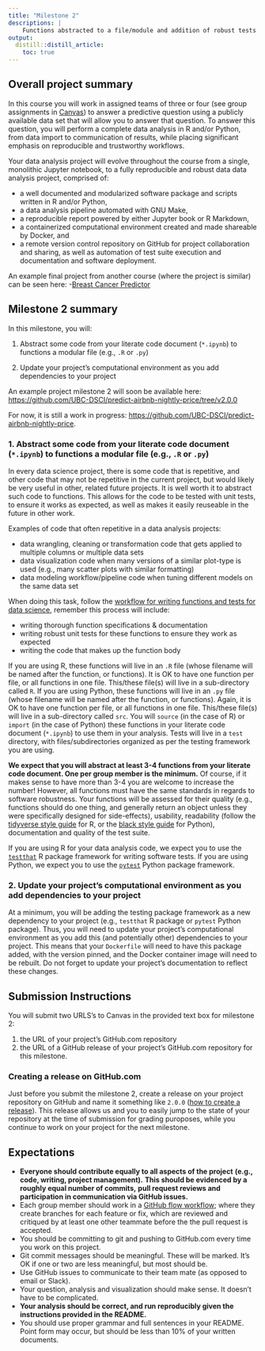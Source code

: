 ```yaml
---
title: "Milestone 2"
descriptions: |
    Functions abstracted to a file/module and addition of robust tests (`reduced.ipynb`, `.R` & `test_*.R`, function documentation)
output:
  distill::distill_article:
    toc: true
---
```


## Overall project summary

In this course you will work in assigned teams of three or four (see group assignments in [Canvas](https://canvas.ubc.ca)) to answer a predictive question using a publicly available data set that will allow you to answer that question. To answer this question, you will perform a complete data analysis in R and/or Python, from data import to communication of results, while placing significant emphasis on reproducible and trustworthy workflows.

Your data analysis project will evolve throughout the course from a single, monolithic Jupyter notebook, to a fully reproducible and robust data data analysis project, comprised of:

- a well documented and modularized software package and scripts written in R and/or Python,
- a data analysis pipeline automated with GNU Make,
- a reproducible report powered by either Jupyter book or R Markdown,
- a containerized computational environment created and made shareable by Docker, and
- a remote version control repository on GitHub for project collaboration and sharing, as well as automation of test suite execution and documentation and software deployment.

An example final project from another course (where the project is similar) can be seen here: 
-[Breast Cancer Predictor](https://github.com/ttimbers/breast_cancer_predictor)

## Milestone 2 summary

In this milestone, you will:

1. Abstract some code from your literate code document (`*.ipynb`) to functions a modular file (e.g., `.R` or `.py`)
  
2. Update your project's computational environment as you add dependencies to your project

An example project milestone 2 will soon be available here: [https://github.com/UBC-DSCI/predict-airbnb-nightly-price/tree/v2.0.0](https://github.com/UBC-DSCI/predict-airbnb-nightly-price/tree/v2.0.0)

For now, it is still a work in progress: [https://github.com/UBC-DSCI/predict-airbnb-nightly-price](https://github.com/UBC-DSCI/predict-airbnb-nightly-price).

### 1. Abstract some code from your literate code document (`*.ipynb`) to functions a modular file (e.g., `.R` or `.py`)

In every data science project, there is some code that is repetitive, 
and other code that may not be repetitive in the current project, but would likely be very useful in other, related future projects.
It is well worth it to abstract such code to functions. 
This allows for the code to be tested with unit tests, to ensure it works as expected, 
as well as makes it easily reuseable in the future in other work.

Examples of code that often repetitive in a data analysis projects:

- data wrangling, cleaning or transformation code that gets applied to multiple columns or multiple data sets
- data visualization code when many versions of a similar plot-type is used (e.g., many scatter plots with similar formatting)
- data modeling workflow/pipeline code when tuning different models on the same data set

When doing this task, 
follow the [workflow for writing functions and tests for data science](https://ubc-dsci.github.io/reproducible-and-trustworthy-workflows-for-data-science/materials/lectures/06-intro-to-testing-code.html#workflow-for-writing-functions-and-tests-for-data-science), 
remember this process will include:

  - writing thorough function specifications & documentation
  - writing robust unit tests for these functions to ensure they work as expected
  - writing the code that makes up the function body

If you are using R, these functions will live in an `.R` file (whose filename will be named after the function, or functions).
It is OK to have one function per file, or all functions in one file.
This/these file(s) will live in a sub-directory called `R`.
If you are using Python, these functions will live in an `.py` file (whose filename will be named after the function, or functions).
Again, it is OK to have one function per file, or all functions in one file.
This/these file(s) will live in a sub-directory called `src`.
You will `source` (in the case of R) or `import` (in the case of Python) these functions in your literate code document (`*.ipynb`) to use them in your analysis.
Tests will live in a `test` directory, with files/subdirectories organized as per the testing framework you are using.

**We expect that you will abstract at least 3-4 functions from your literate code document. 
One per group member is the minimum.** 
Of course, if it makes sense to have more than 3-4 you are welcome to increase the number! 
However, all functions must have the same standards in regards to software robustness.
Your functions will be assessed for their quality 
(e.g., functions should do one thing, and generally return an object unless they were specifically designed for side-effects),
usability, 
readability (follow the [tidyverse style guide](https://style.tidyverse.org/) for R, 
or the [black style guide](https://black.readthedocs.io/en/stable/the_black_code_style/index.html) for Python), 
documentation and quality of the test suite.

If you are using R for your data analysis code, 
we expect you to use the [`testthat`](https://testthat.r-lib.org/) R package framework for writing software tests.
If you are using Python, we expect you to use the [`pytest`](https://docs.pytest.org/en/7.0.x/) Python package framework.

### 2. Update your project's computational environment as you add dependencies to your project

At a minimum, you will be adding the testing package framework as a new dependency to your project 
(e.g., `testthat` R package or `pytest` Python package).
Thus, you will need to update your project's computational environment as you add this (and potentially other) dependencies to your project.
This means that your `Dockerfile` will need to have this package added, with the version pinned, 
and the Docker container image will need to be rebuilt.
Do not forget to update your project's documentation to reflect these changes.

## Submission Instructions

You will submit two URLS's to Canvas in the provided text box for milestone 2:

1. the URL of your project's GitHub.com repository
2. the URL of a GitHub release of your project's GitHub.com repository for this milestone.

### Creating a release on GitHub.com 
Just before you submit the milestone 2, create a release on your project repository on GitHub and name it something like `2.0.0` ([how to create a release](https://docs.github.com/en/repositories/releasing-projects-on-github/managing-releases-in-a-repository#creating-a-release)). This release allows us and you to easily jump to the state of your repository at the time of submission for grading puroposes, while you continue to work on your project for the next milestone.

## Expectations

- **Everyone should contribute equally to all aspects of the project**
**(e.g., code, writing, project management).**
**This should be evidenced by a roughly equal number of commits,**
**pull request reviews and participation in communication via GitHub issues.**
- Each group member should work in a 
[GitHub flow workflow](https://docs.github.com/en/get-started/quickstart/github-flow); 
where they create branches for each feature or fix, 
which are reviewed and critiqued by at least one other teammate 
before the the pull request is accepted.
- You should be committing to git and pushing to GitHub.com every time you work on this project.
- Git commit messages should be meaningful. These will be marked. 
It's OK if one or two are less meaningful, but most should be.
- Use GitHub issues to communicate to their team mate (as opposed to email or Slack).
- Your question, analysis and visualization should make sense. It doesn't have to be complicated.
- **Your analysis should be correct, and run reproducibly given the instructions provided in the README.**
- You should use proper grammar and full sentences in your README. 
Point form may occur, but should be less than 10% of your written documents.
